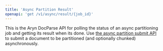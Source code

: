 ```yaml
---
title: 'Async Partition Result'
openapi: 'get /v1/async/result/{job_id}'
---
```

This is the Aryn DocParse API for polling the status of an async partitioning job and getting its result when its done. Use [the async partition submit API](./async-partition-submit) to submit a document to be partitioned (and optionally chunked) asynchronously.
